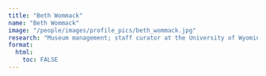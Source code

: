 ```yaml
---
title: "Beth Wommack"
name: "Beth Wommack"
image: "/people/images/profile_pics/beth_wommack.jpg"
research: "Museum management; staff curator at the University of Wyoming Museum of Vertebrates"
format:
  html:
    toc: FALSE
---
```


